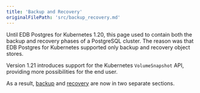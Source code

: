 ```yaml
---
title: 'Backup and Recovery'
originalFilePath: 'src/backup_recovery.md'
---
```


Until EDB Postgres for Kubernetes 1.20, this page used to contain both the backup and
recovery phases of a PostgreSQL cluster. The reason was that EDB Postgres for Kubernetes
supported only backup and recovery object stores.

Version 1.21 introduces support for the Kubernetes `VolumeSnapshot` API,
providing more possibilities for the end user.

As a result, [backup](backup.md) and [recovery](recovery.md) are now in two
separate sections.